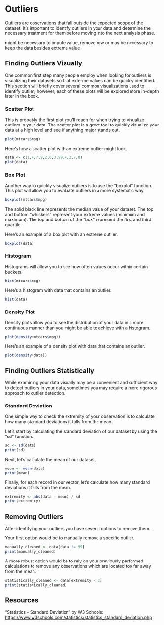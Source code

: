 # Outliers

Outliers are observations that fall outside the expected scope of the dataset. It's important to identify outliers in your data and determine the necessary treatment for them before moving into the next analysis phase.

might be necessary to impute value, remove row or may be necessary to keep the data besides extreme value

## Finding Outliers Visually

One common first step many people employ when looking for outliers is visualizing their datasets so that exterme values can be quickly identified. This section will briefly cover several common visualizations used to identify outlier; however, each of these plots will be explored more in-depth later in the book.

### Scatter Plot

This is probably the first plot you'll reach for when trying to visualize outliers in your data. The scatter plot is a great tool to quickly visualize your data at a high level and see if anything major stands out.

```r
plot(mtcars$mpg)
```

Here's how a scatter plot with an extreme outlier might look.

```r
data <- c(1,4,7,9,2,6,3,99,4,2,7,8)
plot(data)
```

### Box Plot

Another way to quickly visualize outliers is to use the "boxplot" function. This plot will allow you to evaluate outliers in a more systematic way.

```r
boxplot(mtcars$mpg)
```

The solid black line represents the median value of your dataset. The top and bottom "whiskers" represent your extreme values (minimum and maximum). The top and bottom of the "box" represent the first and third quartile.

Here's an example of a box plot with an extreme outlier.

```r
boxplot(data)
```

### Histogram

Histograms will allow you to see how often values occur within certain buckets.

```r
hist(mtcars$mpg)
```

Here's a histogram with data that contains an outlier.

```r
hist(data)
```

### Density Plot

Density plots allow you to see the distribution of your data in a more continuous manner than you might be able to achieve with a histogram.

```r
plot(density(mtcars$mpg))
```

Here's an example of a density plot with data that contains an outlier.

```r
plot(density(data))
```

## Finding Outliers Statistically

While examining your data visually may be a convenient and sufficient way to detect outliers in your data, sometimes you may require a more rigorous approach to outlier detection.

### Standard Deviation

One simple way to check the extremity of your observation is to calculate how many standard deviations it falls from the mean.

Let's start by calculating the standard deviation of our dataset by using the "sd" function.

```r
sd <- sd(data)
print(sd)
```

Next, let's calculate the mean of our dataset.

```r
mean <- mean(data)
print(mean)
```

Finally, for each record in our vector, let's calculate how many standard deviations it falls from the mean.

```r
extremity <- abs(data - mean) / sd
print(extremity)
```

## Removing Outliers

After identifying your outliers you have several options to remove them.

Your first option would be to manually remove a specific outlier.

```r
manually_cleaned <- data[data != 99]
print(manually_cleaned)
```

A more robust option would be to rely on your previously performed calculations to remove any observations which are located too far away from the mean.

```r
statistically_cleaned <- data[extremity < 3]
print(statistically_cleaned)
```

## Resources

"Statistics - Standard Deviation" by W3 Schools: <https://www.w3schools.com/statistics/statistics_standard_deviation.php>